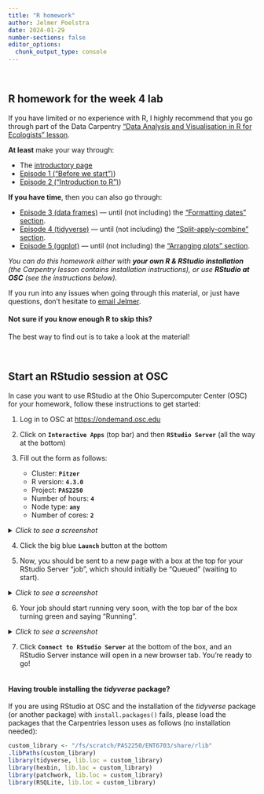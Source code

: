 ```yaml
---
title: "R homework"
author: Jelmer Poelstra
date: 2024-01-29
number-sections: false
editor_options: 
  chunk_output_type: console
---
```


<br>

## R homework for the week 4 lab

If you have limited or no experience with R, I highly recommend that you go through part of the Data Carpentry ["Data Analysis and Visualisation in R for Ecologists" lesson](https://datacarpentry.org/R-ecology-lesson/index.html).

**At least** make your way through:

-   The [introductory page](https://datacarpentry.org/R-ecology-lesson/index.html)
-   [Episode 1 ("Before we start")](https://datacarpentry.org/R-ecology-lesson/00-before-we-start.html))
-   [Episode 2 ("Introduction to R")](https://datacarpentry.org/R-ecology-lesson/01-intro-to-r.html))

**If you have time**, then you can also go through:

-   [Episode 3 (data frames)](https://datacarpentry.org/R-ecology-lesson/02-starting-with-data.html) --- until (not including) the ["Formatting dates" section](https://datacarpentry.org/R-ecology-lesson/02-starting-with-data.html#formatting-dates).
-   [Episode 4 (tidyverse)](https://datacarpentry.org/R-ecology-lesson/03-dplyr.html) --- until (not including) the ["Split-apply-combine" section](https://datacarpentry.org/R-ecology-lesson/03-dplyr.html#split-apply-combine-data-analysis-and-the-summarize-function).
-   [Episode 5 (ggplot)](https://datacarpentry.org/R-ecology-lesson/04-visualization-ggplot2.html) --- until (not including) the ["Arranging plots" section](https://datacarpentry.org/R-ecology-lesson/04-visualization-ggplot2.html#arranging-plots).

*You can do this homework either with **your own R & RStudio installation** (the Carpentry lesson contains installation instructions), or use **RStudio at OSC** (see the instructions below).*

If you run into any issues when going through this material, or just have questions, don't hesitate to [email Jelmer](poelstra.1@osu.edu).

::: callout-tip
#### Not sure if you know enough R to skip this?

The best way to find out is to take a look at the material!
:::

<br>

## Start an RStudio session at OSC

In case you want to use RStudio at the Ohio Supercomputer Center (OSC) for your homework, follow these instructions to get started:

1.  Log in to OSC at <https://ondemand.osc.edu>

2.  Click on **`Interactive Apps`** (top bar) and then **`RStudio Server`** (all the way at the bottom)

3.  Fill out the form as follows:

    -   Cluster: **`Pitzer`**
    -   R version: **`4.3.0`**
    -   Project: **`PAS2250`**
    -   Number of hours: **`4`**
    -   Node type: **`any`**
    -   Number of cores: **`2`**

<details>

<summary>*Click to see a screenshot*</summary>

![](labs/img/rstudio_form.png){fig-align="center" width="50%"}

</details>

4.  Click the big blue **`Launch`** button at the bottom

5.  Now, you should be sent to a new page with a box at the top for your RStudio Server "job", which should initially be "Queued" (waiting to start).

<details>

<summary>*Click to see a screenshot*</summary>

![](labs/img/rstudio_queued.png){fig-align="center" width="70%"}

</details>

6.  Your job should start running very soon, with the top bar of the box turning green and saying "Running".

<details>

<summary>*Click to see a screenshot*</summary>

![](labs/img/rstudio_running.png){fig-align="center" width="70%"}

</details>

7.  Click **`Connect to RStudio Server`** at the bottom of the box, and an RStudio Server instance will open in a new browser tab. You're ready to go!

<hr style="height:1pt; visibility:hidden;" />

::: callout-important
#### Having trouble installing the *tidyverse* package?

If you are using RStudio at OSC and the installation of the *tidyverse* package (or another package) with `install.packages()` fails, please load the packages that the Carpentries lesson uses as follows (no installation needed):

```r
custom_library <- "/fs/scratch/PAS2250/ENT6703/share/rlib"
.libPaths(custom_library)
library(tidyverse, lib.loc = custom_library)
library(hexbin, lib.loc = custom_library)
library(patchwork, lib.loc = custom_library)
library(RSQLite, lib.loc = custom_library)
```
:::

<br>
